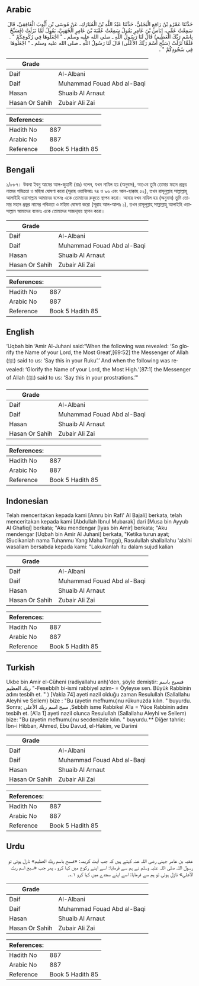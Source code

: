 ## Arabic


<div dir="rtl" lang="ar" style={{fontSize:'larger',backgroundColor:'#f8f9fa',padding:20}}>
حَدَّثَنَا عَمْرُو بْنُ رَافِعٍ الْبَجَلِيُّ، حَدَّثَنَا عَبْدُ اللَّهِ بْنُ الْمُبَارَكِ، عَنْ مُوسَى بْنِ أَيُّوبَ الْغَافِقِيِّ، قَالَ سَمِعْتُ عَمِّي، إِيَاسَ بْنَ عَامِرٍ يَقُولُ سَمِعْتُ عُقْبَةَ بْنَ عَامِرٍ الْجُهَنِيَّ، يَقُولُ لَمَّا نَزَلَتْ ‏(فَسَبِّحْ بِاسْمِ رَبِّكَ الْعَظِيمِ)‏ قَالَ لَنَا رَسُولُ اللَّهِ ـ صلى الله عليه وسلم ـ ‏"‏ اجْعَلُوهَا فِي رُكُوعِكُمْ ‏"‏ ‏.‏ فَلَمَّا نَزَلَتْ ‏(سَبِّحِ اسْمَ رَبِّكَ الأَعْلَى)‏ قَالَ لَنَا رَسُولُ اللَّهِ ـ صلى الله عليه وسلم ـ ‏"‏ اجْعَلُوهَا فِي سُجُودِكُمْ ‏"‏ ‏.‏
</div>
<div style={{backgroundColor:'#f8f9fa',padding:20, marginBottom: 10}}><table> <thead> <tr> <th>Grade</th> <th></th> </tr> </thead> <tbody> <tr><td>Daif</td><td>Al-Albani</td></tr><tr><td>Daif</td><td>Muhammad Fouad Abd al-Baqi</td></tr><tr><td>Hasan</td><td>Shuaib Al Arnaut</td></tr><tr><td>Hasan Or Sahih</td><td>Zubair Ali Zai</td></tr></tbody></table><table> <thead> <tr> <th>References:</th> <th></th> </tr> </thead> <tbody><tr><td>Hadith No</td><td>887</td></tr><tr><td>Arabic No</td><td>887</td></tr><tr><td>Reference</td><td>Book 5 Hadith 85</td></tr></tbody></table></div>

## Bengali


<div dir="ltr" lang="bn" style={{fontSize:'larger',backgroundColor:'#f8f9fa',padding:20}}>
১/৮৮৭। উকবা ইবনু আমের আল-জুহানী (রাঃ) বলেন, যখন নাযিল হয় (অনুবাদ), অতএব তুমি তোমার মহান প্রভুর নামের পবিত্রতা ও মহিমা ঘোষণা করো (সূরাহ ওয়াকিআঃ ৭৪ ও ৯৬ এবং আল-হাক্কাহ ৫২), তখন রাসূলুল্লাহ সাল্লাল্লাহু আলাইহি ওয়াসাল্লাম আমাদের বলেনঃ একে তোমাদের রুকূতে স্থাপন করো। আবার যখন নাযিল হয় (অনুবাদ) তুমি তোমার মহান প্রভুর নামের পবিত্রতা ও মহিমা ঘোষণা করো (সূরাহ আল-আলাঃ ১), তখন রাসূলূল্লাহ্ সাল্লাল্লাহু আলাইহি ওয়াসাল্লাম আমাদের বলেনঃ একে তোমাদের সাজদা্হয় স্থাপন করো।
</div>
<div style={{backgroundColor:'#f8f9fa',padding:20, marginBottom: 10}}><table> <thead> <tr> <th>Grade</th> <th></th> </tr> </thead> <tbody> <tr><td>Daif</td><td>Al-Albani</td></tr><tr><td>Daif</td><td>Muhammad Fouad Abd al-Baqi</td></tr><tr><td>Hasan</td><td>Shuaib Al Arnaut</td></tr><tr><td>Hasan Or Sahih</td><td>Zubair Ali Zai</td></tr></tbody></table><table> <thead> <tr> <th>References:</th> <th></th> </tr> </thead> <tbody><tr><td>Hadith No</td><td>887</td></tr><tr><td>Arabic No</td><td>887</td></tr><tr><td>Reference</td><td>Book 5 Hadith 85</td></tr></tbody></table></div>

## English


<div dir="ltr" lang="en" style={{fontSize:'larger',backgroundColor:'#f8f9fa',padding:20}}>
‘Uqbah bin ‘Amir Al-Juhani said:“When the following was revealed: ‘So glorify the Name of your Lord, the Most Great’,[69:52] the Messenger of Allah (ﷺ) said to us: ‘Say this in your Ruku’.’ And when the following was revealed: ‘Glorify the Name of your Lord, the Most High.’[87:1] the Messenger of Allah (ﷺ) said to us: ‘Say this in your prostrations.’”
</div>
<div style={{backgroundColor:'#f8f9fa',padding:20, marginBottom: 10}}><table> <thead> <tr> <th>Grade</th> <th></th> </tr> </thead> <tbody> <tr><td>Daif</td><td>Al-Albani</td></tr><tr><td>Daif</td><td>Muhammad Fouad Abd al-Baqi</td></tr><tr><td>Hasan</td><td>Shuaib Al Arnaut</td></tr><tr><td>Hasan Or Sahih</td><td>Zubair Ali Zai</td></tr></tbody></table><table> <thead> <tr> <th>References:</th> <th></th> </tr> </thead> <tbody><tr><td>Hadith No</td><td>887</td></tr><tr><td>Arabic No</td><td>887</td></tr><tr><td>Reference</td><td>Book 5 Hadith 85</td></tr></tbody></table></div>

## Indonesian


<div dir="ltr" lang="id" style={{fontSize:'larger',backgroundColor:'#f8f9fa',padding:20}}>
Telah menceritakan kepada kami [Amru bin Rafi' Al Bajali] berkata, telah menceritakan kepada kami [Abdullah Ibnul Mubarak] dari [Musa bin Ayyub Al Ghafiqi] berkata; "Aku mendengar [Iyas bin Amir] berkata; "Aku mendengar [Uqbah bin Amir Al Juhani] berkata, "Ketika turun ayat; (Sucikanlah nama Tuhanmu Yang Maha Tinggi), Rasulullah shallallahu 'alaihi wasallam bersabda kepada kami: "Lakukanlah itu dalam sujud kalian
</div>
<div style={{backgroundColor:'#f8f9fa',padding:20, marginBottom: 10}}><table> <thead> <tr> <th>Grade</th> <th></th> </tr> </thead> <tbody> <tr><td>Daif</td><td>Al-Albani</td></tr><tr><td>Daif</td><td>Muhammad Fouad Abd al-Baqi</td></tr><tr><td>Hasan</td><td>Shuaib Al Arnaut</td></tr><tr><td>Hasan Or Sahih</td><td>Zubair Ali Zai</td></tr></tbody></table><table> <thead> <tr> <th>References:</th> <th></th> </tr> </thead> <tbody><tr><td>Hadith No</td><td>887</td></tr><tr><td>Arabic No</td><td>887</td></tr><tr><td>Reference</td><td>Book 5 Hadith 85</td></tr></tbody></table></div>

## Turkish


<div dir="ltr" lang="tr" style={{fontSize:'larger',backgroundColor:'#f8f9fa',padding:20}}>
Ukbe bin Amir el-Cüheni (radiyallahu anh)'den, şöyle demiştir: فسبح باسم ربك العظيم "-Fesebbih bi-ismi rabbiyel azim- = Öyleyse sen. Büyük Rabbinin adını tesbih et. " ) [Vakia 74] ayeti nazil olduğu zaman Resulullah (Sallallahu Aleyhi ve Sellem) bize : "Bu (ayetin mefhumu)nu rükunuzda kılın. " buyurdu. Sonra; سبح اسم ربك الأعلى ,Sebbih isme Rabbikel A’la = Yüce Rabbinin adını tesbih et. [A’la 1] ayeti nazil olunca Resulullah (Sallallahu Aleyhi ve Sellem) bize: "Bu (ayetin mefhumu)nu secdenizde kılın. " buyurdu.** Diğer tahric: İbn-i Hibban, Ahmed, Ebu Davud, el-Hakim, ve Darimi
</div>
<div style={{backgroundColor:'#f8f9fa',padding:20, marginBottom: 10}}><table> <thead> <tr> <th>Grade</th> <th></th> </tr> </thead> <tbody> <tr><td>Daif</td><td>Al-Albani</td></tr><tr><td>Daif</td><td>Muhammad Fouad Abd al-Baqi</td></tr><tr><td>Hasan</td><td>Shuaib Al Arnaut</td></tr><tr><td>Hasan Or Sahih</td><td>Zubair Ali Zai</td></tr></tbody></table><table> <thead> <tr> <th>References:</th> <th></th> </tr> </thead> <tbody><tr><td>Hadith No</td><td>887</td></tr><tr><td>Arabic No</td><td>887</td></tr><tr><td>Reference</td><td>Book 5 Hadith 85</td></tr></tbody></table></div>

## Urdu


<div dir="rtl" lang="ur" style={{fontSize:'larger',backgroundColor:'#f8f9fa',padding:20}}>
عقبہ بن عامر جہنی رضی اللہ عنہ کہتے ہیں کہ جب آیت کریمہ: «فسبح باسم ربك العظيم» نازل ہوئی تو رسول اللہ صلی اللہ علیہ وسلم نے ہم سے فرمایا: اسے اپنے رکوع میں کہا کرو ، پھر جب «سبح اسم ربك الأعلى» نازل ہوئی تو ہم سے فرمایا: اسے اپنے سجدے میں کہا کرو ۱؎۔
</div>
<div style={{backgroundColor:'#f8f9fa',padding:20, marginBottom: 10}}><table> <thead> <tr> <th>Grade</th> <th></th> </tr> </thead> <tbody> <tr><td>Daif</td><td>Al-Albani</td></tr><tr><td>Daif</td><td>Muhammad Fouad Abd al-Baqi</td></tr><tr><td>Hasan</td><td>Shuaib Al Arnaut</td></tr><tr><td>Hasan Or Sahih</td><td>Zubair Ali Zai</td></tr></tbody></table><table> <thead> <tr> <th>References:</th> <th></th> </tr> </thead> <tbody><tr><td>Hadith No</td><td>887</td></tr><tr><td>Arabic No</td><td>887</td></tr><tr><td>Reference</td><td>Book 5 Hadith 85</td></tr></tbody></table></div>